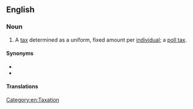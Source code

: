 ==English==
{{wikipedia}}

===Noun===
{{en-noun|es}}

# A [[tax]] determined as a uniform, fixed amount per [[individual]]; a [[poll tax]].

====Synonyms====
* {{l|en|capitation}}
* {{l|en|poll tax}}

====Translations====
{{trans-see|tax determined as uniform amount per individual|poll tax}}

[[Category:en:Taxation]]